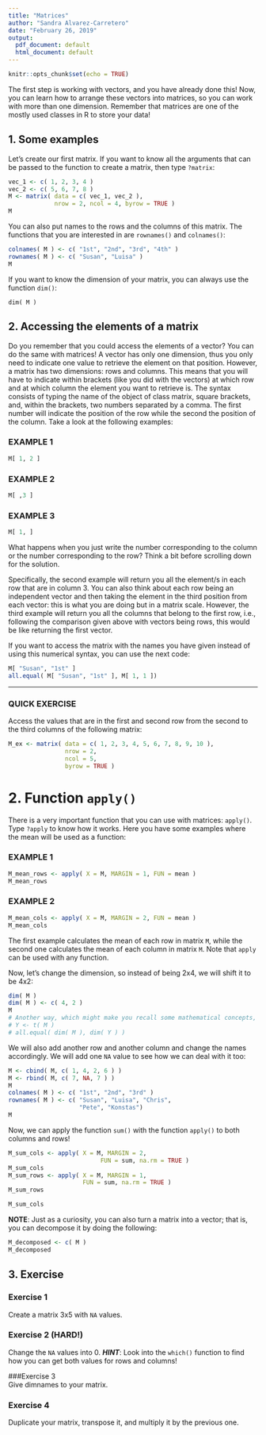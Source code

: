 ```yaml
---
title: "Matrices"
author: "Sandra Alvarez-Carretero"
date: "February 26, 2019"
output:
  pdf_document: default
  html_document: default
---
```


```r
knitr::opts_chunk$set(echo = TRUE)
```

The first step is working with vectors, and you have already done this! Now, you can learn how to arrange these vectors into matrices, so you can work with more than one dimension. Remember that matrices are one of the mostly used classes in R to store your data! 

## 1. Some examples

Let's create our first matrix. If you want to know all the arguments that can be passed to the function to create a matrix, then type `?matrix`:

```r
vec_1 <- c( 1, 2, 3, 4 )
vec_2 <- c( 5, 6, 7, 8 )
M <- matrix( data = c( vec_1, vec_2 ),
             nrow = 2, ncol = 4, byrow = TRUE )
M
```

You can also put names to the rows and the columns of this matrix. The functions that you are interested in are `rownames()` and `colnames()`:

```r
colnames( M ) <- c( "1st", "2nd", "3rd", "4th" )
rownames( M ) <- c( "Susan", "Luisa" )
M
```

If you want to know the dimension of your matrix, you can always use the function `dim()`:

```
dim( M )
```

## 2. Accessing the elements of a matrix

Do you remember that you could access the elements of a vector? You can do the same with matrices! A vector has only one dimension, thus you only need to indicate one value to retrieve the element on that position. 
However, a matrix has two dimensions: rows and columns. This means that you will have to indicate within brackets (like you did with the vectors) at which row and at which column the element you want to retrieve is. The syntax consists of typing the name of the object of class matrix, square brackets, and, within the brackets, two numbers separated by a comma. The first number will indicate the position of the row while the second the position of the column. Take a look at the following examples:

### EXAMPLE 1 
```r
M[ 1, 2 ]
```
### EXAMPLE 2
```r
M[ ,3 ]
```
### EXAMPLE 3
```r
M[ 1, ]
```

What happens when you just write the number corresponding to the column or the number corresponding to the row? Think a bit before scrolling down for the solution.

Specifically, the second example will return you all the element/s in each row that are in column 3. You can also think about each row being an independent vector and then taking the element in the third position from each vector: this is what you are doing but in a matrix scale. However, the third example will return you all the columns that belong to the first row, i.e., following the comparison given above with vectors being rows, this would be like returning the first vector.

If you want to access the matrix with the names you have given instead of using this numerical syntax, you can use the next code: 

```r
M[ "Susan", "1st" ]
all.equal( M[ "Susan", "1st" ], M[ 1, 1 ])
```

---
### QUICK EXERCISE 
Access the values that are in the first and second row from the second to the third columns of the following matrix:
```R
M_ex <- matrix( data = c( 1, 2, 3, 4, 5, 6, 7, 8, 9, 10 ),
                nrow = 2, 
                ncol = 5,
                byrow = TRUE )
```

# 2. Function `apply()`

There is a very important function that you can use with matrices: `apply()`. Type `?apply` to know how it works. Here you have some examples where the mean will be used as a function:

### EXAMPLE 1 
```r
M_mean_rows <- apply( X = M, MARGIN = 1, FUN = mean )
M_mean_rows
```

### EXAMPLE 2
```r
M_mean_cols <- apply( X = M, MARGIN = 2, FUN = mean )
M_mean_cols
```

The first example calculates the mean of each row in matrix `M`, while the second one calculates the mean of each column in matrix `M`. Note that `apply` can be used with any function.

Now, let's change the dimension, so instead of being 2x4, we will shift it to be 4x2:

```r
dim( M )
dim( M ) <- c( 4, 2 )
M
# Another way, which might make you recall some mathematical concepts, is the following:
# Y <- t( M )
# all.equal( dim( M ), dim( Y ) )
```

We will also add another row and another column and change the names accordingly. We will add one `NA` value to see how we can deal with it too:

```r
M <- cbind( M, c( 1, 4, 2, 6 ) )
M <- rbind( M, c( 7, NA, 7 ) )
M
colnames( M ) <- c( "1st", "2nd", "3rd" )
rownames( M ) <- c( "Susan", "Luisa", "Chris",
                    "Pete", "Konstas")
M
```

Now, we can apply the function `sum()` with the function `apply()` to both columns and rows!

```r
M_sum_cols <- apply( X = M, MARGIN = 2,
                          FUN = sum, na.rm = TRUE )
M_sum_cols
M_sum_rows <- apply( X = M, MARGIN = 1,
                     FUN = sum, na.rm = TRUE )
M_sum_rows

M_sum_cols
```

**NOTE**: Just as a curiosity, you can also turn a matrix into a vector; that is, you can decompose it by doing the following:

```r
M_decomposed <- c( M )
M_decomposed
```

## 3. Exercise   

### Exercise 1   
Create a matrix 3x5 with `NA` values.

### Exercise 2 (HARD!)   
Change the `NA` values into 0.
***HINT***: Look into the `which()` function to find how you can get both values for rows and columns!

###Exercise 3   
Give dimnames to your matrix.

### Exercise 4   
Duplicate your matrix, transpose it, and multiply it by the previous one.



